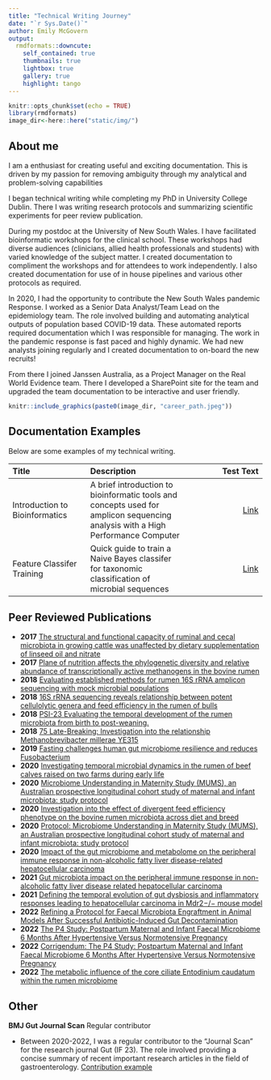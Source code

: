 ```yaml
---
title: "Technical Writing Journey"
date: "`r Sys.Date()`"
author: Emily McGovern
output:
  rmdformats::downcute:
    self_contained: true
    thumbnails: true
    lightbox: true
    gallery: true
    highlight: tango
---
```


```r
knitr::opts_chunk$set(echo = TRUE)
library(rmdformats)
image_dir<-here::here("static/img/")

```

## About me

I am a enthusiast for creating useful and exciting documentation. This is driven by my passion for removing ambiguity through my analytical and problem-solving capabilities  

I began technical writing while completing my PhD in  University College Dublin. There I was writing research protocols and summarizing scientific experiments for peer review publication. 

During my postdoc at the University of New South Wales. I have facilitated bioinformatic workshops for the clinical school. These workshops had diverse audiences (clinicians, allied health professionals and students) with varied knowledge of the subject matter. I created documentation to compliment the workshops and for attendees to work independently. I also created documentation for use of in house pipelines and various other protocols as required.

In 2020, I had the opportunity to contribute the New South Wales pandemic Response. I worked as a Senior Data Analyst/Team Lead on the epidemiology team. The role involved building and automating analytical outputs of population based COVID-19 data. These automated reports required documentation which I was responsible for managing. The work in the pandemic response is fast paced and highly dynamic. We had new analysts joining regularly and I created documentation to on-board the new recruits! 

From there I joined Janssen Australia, as a Project Manager on the Real World Evidence team. There I developed a SharePoint site for the team and upgraded the team documentation to be interactive and user friendly.




```r
knitr::include_graphics(paste0(image_dir, "career_path.jpeg"))


```



## Documentation Examples

Below are some examples of my technical writing. 

| Title      | Description | Test Text     |
| :---        |    :----  |          ---: |
| Introduction to Bioinformatics| A brief introduction to bioinformatic tools and concepts used for amplicon sequencing analysis with a High Performance Computer       | [Link](https://emily-mcgovern.github.io/Writing/out/bio_introduction.html)   |
| Feature Classifer Training   | Quick guide to train a Naive Bayes classifer for taxonomic classification of microbial sequences      | [Link](https://emily-mcgovern.github.io/Writing/out/training-feature-classifer.html) |


## Peer Reviewed Publications

- **2017** [The structural and functional capacity of ruminal and cecal microbiota in growing cattle was unaffected by dietary supplementation of linseed oil and nitrate](https://www.frontiersin.org/articles/10.3389/fmicb.2017.00937/full)
- **2017** [Plane of nutrition affects the phylogenetic diversity and relative abundance of transcriptionally active methanogens in the bovine rumen](https://www.nature.com/articles/s41598-017-13013-y)
- **2018** [Evaluating established methods for rumen 16S rRNA amplicon sequencing with mock microbial populations](https://www.frontiersin.org/articles/10.3389/fmicb.2018.01365/full)
- **2018** [16S rRNA sequencing reveals relationship between potent cellulolytic genera and feed efficiency in the rumen of bulls](https://www.frontiersin.org/articles/10.3389/fmicb.2018.01842/full)
- **2018** [PSI-23 Evaluating the temporal development of the rumen microbiota from birth to post-weaning.](https://academic.oup.com/jas/article-abstract/96/suppl_3/184/5235118?redirectedFrom=fulltext)
- **2018** [75 Late-Breaking: Investigation into the relationship Methanobrevibacter millerae YE315](https://academic.oup.com/jas/article-abstract/96/suppl_3/399/5235252?redirectedFrom=fulltext)
- **2019** [Fasting challenges human gut microbiome resilience and reduces Fusobacterium](https://www.researchgate.net/publication/338219424_Fasting_Challenges_Human_Gut_Microbiome_Resilience_and_Reduces_Fusobacterium)
- **2020** [Investigating temporal microbial dynamics in the rumen of beef calves raised on two farms during early life](https://academic.oup.com/femsec/article/96/2/fiz203/5698801)
- **2020** [Microbiome Understanding in Maternity Study (MUMS), an Australian prospective longitudinal cohort study of maternal and infant microbiota: study protocol](https://bmjopen.bmj.com/content/10/9/e040189)
- **2020** [Investigation into the effect of divergent feed efficiency phenotype on the bovine rumen microbiota across diet and breed](https://www.nature.com/articles/s41598-020-71458-0)
- **2020** [Protocol: Microbiome Understanding in Maternity Study (MUMS), an Australian prospective longitudinal cohort study of maternal and infant microbiota: study protocol](https://bmjopen.bmj.com/content/10/9/e040189)
- **2020** [Impact of the gut microbiome and metabolome on the peripheral immune response in non-alcoholic fatty liver disease-related hepatocellular carcinoma](https://www.nature.com/articles/s41467-020-20422-7)
- **2021** [Gut microbiota impact on the peripheral immune response in non-alcoholic fatty liver disease related hepatocellular carcinoma](https://www.nature.com/articles/s41467-020-20422-7)
- **2021** [Defining the temporal evolution of gut dysbiosis and inflammatory responses leading to hepatocellular carcinoma in Mdr2−/− mouse model](https://bmcmicrobiol.biomedcentral.com/articles/10.1186/s12866-021-02171-9)
- **2022** [Refining a Protocol for Faecal Microbiota Engraftment in Animal Models After Successful Antibiotic-Induced Gut Decontamination](https://pubmed.ncbi.nlm.nih.gov/35223890/)
- **2022** [The P4 Study: Postpartum Maternal and Infant Faecal Microbiome 6 Months After Hypertensive Versus Normotensive Pregnancy](https://www.frontiersin.org/articles/10.3389/fcimb.2022.646165/full)
- **2022** [Corrigendum: The P4 Study: Postpartum Maternal and Infant Faecal Microbiome 6 Months After Hypertensive Versus Normotensive Pregnancy](https://pubmed.ncbi.nlm.nih.gov/35433511/)
- **2022** [The metabolic influence of the core ciliate Entodinium caudatum within the rumen microbiome](https://www.biorxiv.org/content/10.1101/2022.06.22.497163v3)

## Other

**BMJ Gut Journal Scan** Regular contributor

- Between 2020-2022, I was a regular contributor to the “Journal Scan” for the research journal Gut (IF 23). The role involved providing a concise summary of recent important research articles in the field of gastroenterology. [Contribution example](https://gut.bmj.com/content/71/7/1440.full?ijkey=0ELyilIN07cKGzx&keytype=ref) 

